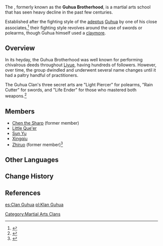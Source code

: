{{Faction Infobox
|title        = 
|image        = 
|caption      = 
|leader       = 
|ally         = 
|enemy        = 
|base         = [[Liyue]]
|region       = Liyue
}}
{{Quote|The noblest martial virtue is to pursue that which benefits other people.|The beliefs of the Guhua Clan<ref>{{Ref/NPC|Chen the Sharp}}</ref>}}
The {{Lang|'''Guhua Clan'''|zh=古华派|zh_rm=Gǔhuá-pài|zh_tl=Sect of Ancient Splendor}}, formerly known as the '''Guhua Brotherhood''', is a martial arts school that has seen heavy decline in the past few centuries.

Established after the fighting style of the [[adeptus]] [[Guhua]] by one of his close associates,<ref name="RS">{{Ref/Weapon|Rainslasher}}</ref> their fighting style revolves around the use of swords or polearms, though Guhua himself used a [[Rainslasher|claymore]].

==Overview==
In its heyday, the Guhua Brotherhood was well known for performing chivalrous deeds throughout [[Liyue]], having hundreds of followers. However, over time, the group dwindled and underwent several name changes until it had a paltry handful of practitioners.

The Guhua Clan's three secret arts are "Light Piercer" for polearms, "Rain Cutter" for swords, and "Life Ender" for those who mastered both weapons.<ref>{{Ref/CS|Xingqiu|Vision}}</ref>

==Members==
* [[Chen the Sharp]]  (former member)
* [[Little Que'er]]
* [[Sun Yu]]
* [[Xingqiu]]
* [[Zhiruo]] (former member)<ref>{{Ref/Quest|Yesteryear's Lanterns and the Guhua of Today}}</ref>

==Other Languages==
{{Other Languages
|en       = Guhua Clan
|zhs      = 古华派
|zhs_rm   = Gǔhuá-pài
|zht      = 古華派
|zht_rm   = Gǔhuá-pài
|zh_tl    = Sect of Ancient Splendor
|ja       = {{Rubi|古|こ|華|か|派|は}}
|ja_rm    = Koka-ha<ref>{{Ref/VO|Xingqiu|読書仲間について…|ja}}</ref>
|ja_tl    = Sect of Ancient Splendor{{Sino|ja}}
|ko       = {{tt|고화파|古華派}}
|ko_rm    = Gohwa-pa
|ko_tl    = Sect of Ancient Splendor{{Sino|ko}}
|es       = Clan Guhua
|es_tl    = Guhua Clan
|fr       = Clan Guhua
|fr_tl    = Guhua Clan
|ru       = Школа Гухуа
|ru_tl    = Guhua School
|th       = สำนัก Guhua
|th_rm    = Sam-nak Guhua
|th_tl    = 
|vi       = {{tt|Phái|派}} {{tt|Cổ Hoa|古华}}
|vi_tl    = Sect of Ancient Splendor{{Sino|vi|part=1}}
|de       = Guhua-Schule
|de_tl    = Guhua School
|id       = Klan Guhua
|id_tl    = Guhua Clan
|pt       = Clã de Guhua
|pt_tl    = Clan of Guhua
|tr       = 
|tr_tl    = 
|it       = 
|it_tl    = 
}}

==Change History==
{{Change History|introduced=1.0}}

==References==
{{Reflist|2}}

[[Category:Martial Arts Clans]]

[[es:Clan Guhua]]
[[pl:Klan Guhua]]